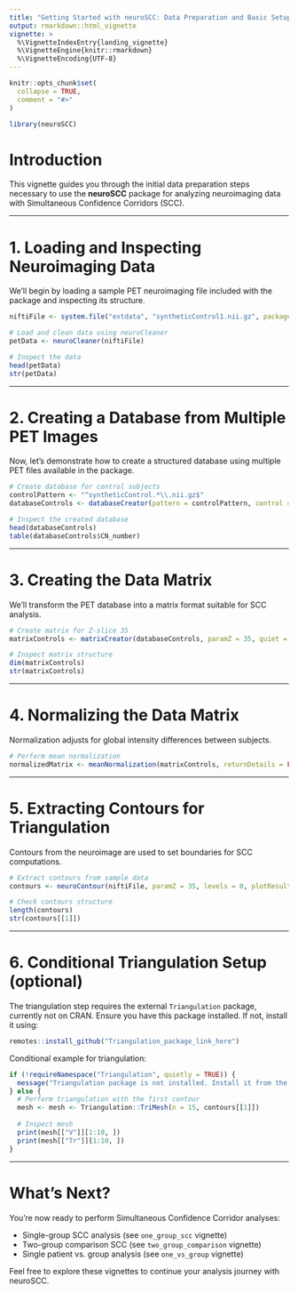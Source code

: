 ```yaml
---
title: "Getting Started with neuroSCC: Data Preparation and Basic Setup"
output: rmarkdown::html_vignette
vignette: >
  %\VignetteIndexEntry{landing_vignette}
  %\VignetteEngine{knitr::rmarkdown}
  %\VignetteEncoding{UTF-8}
---
```


```r
knitr::opts_chunk$set(
  collapse = TRUE,
  comment = "#>"
)
```

```r
library(neuroSCC)
```

# Introduction

This vignette guides you through the initial data preparation steps necessary to use the **neuroSCC** package for analyzing neuroimaging data with Simultaneous Confidence Corridors (SCC).

---

# 1. Loading and Inspecting Neuroimaging Data

We'll begin by loading a sample PET neuroimaging file included with the package and inspecting its structure.

```r
niftiFile <- system.file("extdata", "syntheticControl1.nii.gz", package = "neuroSCC")

# Load and clean data using neuroCleaner
petData <- neuroCleaner(niftiFile)

# Inspect the data
head(petData)
str(petData)
```

---

# 2. Creating a Database from Multiple PET Images

Now, let's demonstrate how to create a structured database using multiple PET files available in the package.

```r
# Create database for control subjects
controlPattern <- "^syntheticControl.*\\.nii.gz$"
databaseControls <- databaseCreator(pattern = controlPattern, control = TRUE, quiet = FALSE)

# Inspect the created database
head(databaseControls)
table(databaseControls$CN_number)
```

---

# 3. Creating the Data Matrix

We'll transform the PET database into a matrix format suitable for SCC analysis.

```r
# Create matrix for Z-slice 35
matrixControls <- matrixCreator(databaseControls, paramZ = 35, quiet = FALSE)

# Inspect matrix structure
dim(matrixControls)
str(matrixControls)
```

---

# 4. Normalizing the Data Matrix

Normalization adjusts for global intensity differences between subjects.

```r
# Perform mean normalization
normalizedMatrix <- meanNormalization(matrixControls, returnDetails = FALSE)

```

---

# 5. Extracting Contours for Triangulation

Contours from the neuroimage are used to set boundaries for SCC computations.

```r
# Extract contours from sample data
contours <- neuroContour(niftiFile, paramZ = 35, levels = 0, plotResult = TRUE)

# Check contours structure
length(contours)
str(contours[[1]])
```

---

# 6. Conditional Triangulation Setup (optional)

The triangulation step requires the external `Triangulation` package, currently not on CRAN. Ensure you have this package installed. If not, install it using:

```r
remotes::install_github("Triangulation_package_link_here")
```

Conditional example for triangulation:

```r
if (!requireNamespace("Triangulation", quietly = TRUE)) {
  message("Triangulation package is not installed. Install it from the provided link to continue.")
} else {
  # Perform triangulation with the first contour
  mesh <- mesh <- Triangulation::TriMesh(n = 15, contours[[1]])
  
  # Inspect mesh
  print(mesh[["V"]][1:10, ])
  print(mesh[["Tr"]][1:10, ])
}
```

---

# What's Next?

You're now ready to perform Simultaneous Confidence Corridor analyses:

- Single-group SCC analysis (see `one_group_scc` vignette)
- Two-group comparison SCC (see `two_group_comparison` vignette)
- Single patient vs. group analysis (see `one_vs_group` vignette)

Feel free to explore these vignettes to continue your analysis journey with neuroSCC.
